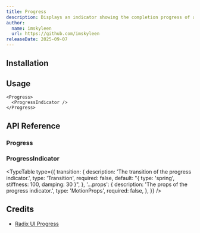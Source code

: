 ```yaml
---
title: Progress
description: Displays an indicator showing the completion progress of a task, typically displayed as a progress bar.
author:
  name: imskyleen
  url: https://github.com/imskyleen
releaseDate: 2025-09-07
---
```


<ComponentPreview name="demo-primitives-radix-progress" />

## Installation

<ComponentInstallation name="primitives-radix-progress" />

## Usage

```tsx
<Progress>
  <ProgressIndicator />
</Progress>
```

## API Reference

### Progress

<ExternalLink
  href="https://www.radix-ui.com/primitives/docs/components/progress#root"
  text="Radix UI API Reference - Progress.Root"
/>

### ProgressIndicator

<ExternalLink
  href="https://www.radix-ui.com/primitives/docs/components/progress#indicator"
  text="Radix UI API Reference - Progress.Indicator"
/>

<TypeTable
  type={{
    transition: {
      description: 'The transition of the progress indicator.',
      type: 'Transition',
      required: false,
      default: "{ type: 'spring', stiffness: 100, damping: 30 }",
    },
    '...props': {
      description: 'The props of the progress indicator.',
      type: 'MotionProps',
      required: false,
    },
  }}
/>

## Credits

- [Radix UI Progress](https://www.radix-ui.com/primitives/docs/components/progress)
